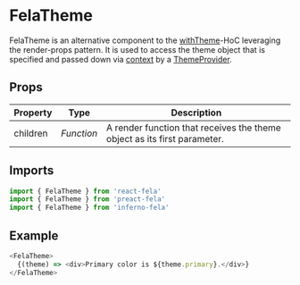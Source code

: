# FelaTheme

FelaTheme is an alternative component to the [withTheme](withTheme.md)-HoC leveraging the render-props pattern. It is used to access the theme object that is specified and passed down via [context](https://facebook.github.io/react/docs/context.html) by a [ThemeProvider](ThemeProvider.md).

## Props

| Property | Type       | Description                                                              |
| -------- | ---------- | ------------------------------------------------------------------------ |
| children | _Function_ | A render function that receives the theme object as its first parameter. |

## Imports

```javascript nocopy
import { FelaTheme } from 'react-fela'
import { FelaTheme } from 'preact-fela'
import { FelaTheme } from 'inferno-fela'
```

## Example

```javascript
<FelaTheme>
  {(theme) => <div>Primary color is ${theme.primary}.</div>}
</FelaTheme>
```
